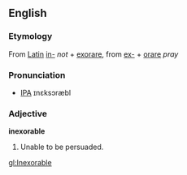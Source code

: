 ==English==
===Etymology===
From [[Latin]] [[in-]] ''not'' + [[exorare]], from [[ex-]] + [[orare]] ''pray''
===Pronunciation===
* [[IPA]] ɪnεksɔræbl

===Adjective===
'''inexorable'''
# Unable to be persuaded.

[[gl:Inexorable]]